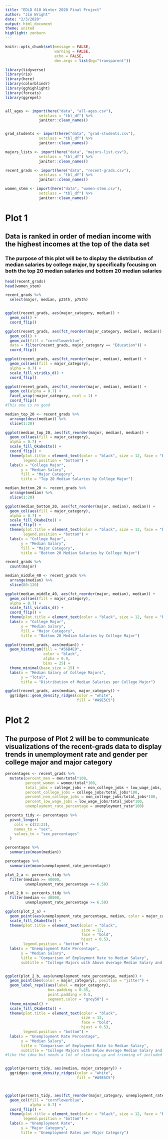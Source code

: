 ```yaml
---
title: "EDLD 610 Winter 2020 Final Project"
author: "Jim Wright"
date: "2/3/2020"
output: html_document
theme: united 
highlight: zenburn 
---
```


```r
knitr::opts_chunk$set(message = FALSE,
                      warning = FALSE,
                      echo = FALSE,
                      dev.args = list(bg="transparent"))

library(tidyverse)
library(rio)
library(here)
library(colorblindr)
library(gghighlight)
library(forcats)
library(ggrepel)


all_ages <- import(here("data", "all-ages.csv"),
               setclass = "tbl_df") %>% 
               janitor::clean_names() 


grad_students <- import(here("data", "grad-students.csv"),
               setclass = "tbl_df") %>% 
               janitor::clean_names() 

majors_lists <- import(here("data", "majors-list.csv"),
               setclass = "tbl_df") %>% 
               janitor::clean_names() 

recent_grads <- import(here("data", "recent-grads.csv"),
               setclass = "tbl_df") %>% 
               janitor::clean_names() 

women_stem <- import(here("data", "women-stem.csv"),
               setclass = "tbl_df") %>% 
               janitor::clean_names() 

```

# Plot 1
## Data is ranked in order of median income with the highest incomes at the top of the data set 
### The purpose of this plot will be to display the distribution of median salaries by college major, by specifically focusing on both the top 20 median salaries and bottom 20 median salaries
```r

head(recent_grads)
head(women_stem)

recent_grads %>% 
  select(major, median, p25th, p75th)


ggplot(recent_grads, aes(major_category, median)) +
  geom_col() +
  coord_flip()

ggplot(recent_grads, aes(fct_reorder(major_category, median), median)) +
  geom_col() +
  geom_col(fill = "cornflowerblue",
  data = filter(recent_grads, major_category == "Education")) +  
  coord_flip()

ggplot(recent_grads, aes(fct_reorder(major, median), median)) +
  geom_col(aes(fill = major_category),
  alpha = 0.7) +
  scale_fill_viridis_d() +
  coord_flip()

ggplot(recent_grads, aes(fct_reorder(major, median), median)) +
  geom_col(alpha = 0.7) +
  facet_wrap(~major_category, ncol = 1) + 
  coord_flip()
#This one is no good

median_top_20 <- recent_grads %>% 
  arrange(desc(median)) %>% 
  slice(1:20)

ggplot(median_top_20, aes(fct_reorder(major, median), median)) +
  geom_col(aes(fill = major_category),
  alpha = 0.7) +
  scale_fill_OkabeIto() +
  coord_flip() +
  theme(plot.title = element_text(color = "black", size = 12, face = "bold", hjust = 0.5),
        legend.position = "bottom") +
  labs(x = "College Major",
       y = "Median Salary",
       fill = "Major Category",
       title = "Top 20 Median Salaries by College Major") 

median_bottom_20 <- recent_grads %>% 
  arrange(median) %>% 
  slice(1:20)

ggplot(median_bottom_20, aes(fct_reorder(major, median), median)) +
  geom_col(aes(fill = major_category),
  alpha = 0.7) +
  scale_fill_OkabeIto() +
  coord_flip() +
  theme(plot.title = element_text(color = "black", size = 12, face = "bold", hjust = 0.5),
        legend.position = "bottom") +
  labs(x = "College Major",
       y = "Median Salary",
       fill = "Major Category",
       title = "Bottom 20 Median Salaries by College Major") 

recent_grads %>% 
  count(major)

median_middle_40 <- recent_grads %>% 
  arrange(median) %>% 
  slice(80:120)

ggplot(median_middle_40, aes(fct_reorder(major, median), median)) +
  geom_col(aes(fill = major_category),
  alpha = 0.7) +
  scale_fill_viridis_d() +
  coord_flip() +
  theme(plot.title = element_text(color = "black", size = 12, face = "bold", hjust = 0.5)) +
  labs(x = "College Major",
       y = "Median Salary",
       fill = "Major Category",
       title = "Bottom 20 Median Salaries by College Major") 

ggplot(recent_grads, aes(median)) +
  geom_histogram(fill = "#56B4E9",
                 color = "black", 
                 alpha = 0.9,
                 bins = 25) +
  theme_minimal(base_size = 15) +
  labs(x = "Median Salary of College Majors",
       y = "Total",
       title = "Distribution of Median Salaries per College Major")

ggplot(recent_grads, aes(median, major_category)) +
  ggridges::geom_density_ridges(color = "white",
                                fill = "#A9E5C5")

```

# Plot 2
## The purpose of Plot 2 will be to communicate visualizations of the recent-grads data to display trends in unemployment rate and gender per college major and major category 
```r

percentages <- recent_grads %>% 
  mutate(percent_men = men/total*100, 
         percent_women = women/total*100, 
         total_jobs = college_jobs + non_college_jobs + low_wage_jobs, 
         percent_college_jobs = college_jobs/total_jobs*100,
         percent_non_college_jobs = non_college_jobs/total_jobs*100, 
         percent_low_wage_jobs = low_wage_jobs/total_jobs*100,
         unemployment_rate_percentage = unemployment_rate*100)

percents_tidy <- percentages %>% 
  pivot_longer(
    cols = c(22:23),
    names_to = "sex",
    values_to = "sex_percentages"
  ) 

percentages %>% 
  summarize(mean(median))

percentages %>% 
  summarize(mean(unemployment_rate_percentage))

plot_2_a <- percents_tidy %>% 
  filter(median >= 40000,
         unemployment_rate_percentage <= 6.50)

plot_2_b <- percents_tidy %>% 
  filter(median <= 40000,
         unemployment_rate_percentage >= 6.50)

ggplot(plot_2_a) +
  geom_point(aes(unemployment_rate_percentage, median, color = major_category)) +
  scale_fill_OkabeIto() +
  theme(plot.title = element_text(color = "black", 
                                  size = 12, 
                                  face = "bold", 
                                  hjust = 0.5),
        legend.position = "bottom") +
  labs(x = "Unemployment Rate Percentage",
       y = "Median Salary",
       title = "Comparison of Employment Rate to Median Salary",
       subtitle = "College Majors with Above Average Median Salary and Below Average Unemployment Rate") 


ggplot(plot_2_b, aes(unemployment_rate_percentage, median)) +
  geom_point(aes(color = major_category), position = "jitter") +
  geom_label_repel(aes(label = major_category),
                   box.padding = 0.35,
                   point.padding = 0.5,
                   segment.color = "grey50") +
  theme_minimal() +
  scale_fill_OkabeIto() +
  theme(plot.title = element_text(color = "black", 
                                  size = 12, 
                                  face = "bold", 
                                  hjust = 0.5),
        legend.position = "bottom") +
  labs(x = "Unemployment Rate Percentage",
       y = "Median Salary",
       title = "Comparison of Employment Rate to Median Salary",
       subtitle = "College Majors with Below Average Median Salary and Above Average Unemployment Rate") 
#like the idea but needs a lot of cleaning up and trimming of included data 


ggplot(percents_tidy, aes(median, major_category)) +
  ggridges::geom_density_ridges(color = "white",
                                fill = "#A9E5C5")



ggplot(percents_tidy, aes(fct_reorder(major_category, unemployment_rate), unemployment_rate)) +
  geom_col(fill = "cornflowerblue",
           alpha = 0.7) +
  coord_flip() +
  theme(plot.title = element_text(color = "black", size = 12, face = "bold", hjust = 0.5),
        legend.position = "bottom") +
  labs(x = "Unemployment Rate",
       y = "Major Category",
       title = "Unemployment Rates per Major Category") 



```


